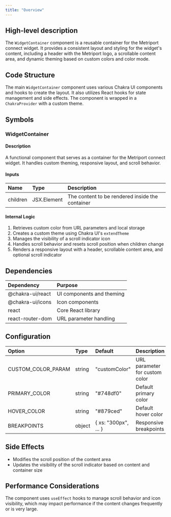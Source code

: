 ```yaml
---
title: "Overview"
---
```


## High-level description
The `WidgetContainer` component is a reusable container for the Metriport connect widget. It provides a consistent layout and styling for the widget's content, including a header with the Metriport logo, a scrollable content area, and dynamic theming based on custom colors and color mode.

## Code Structure
The main `WidgetContainer` component uses various Chakra UI components and hooks to create the layout. It also utilizes React hooks for state management and side effects. The component is wrapped in a `ChakraProvider` with a custom theme.

## Symbols

### WidgetContainer
#### Description
A functional component that serves as a container for the Metriport connect widget. It handles custom theming, responsive layout, and scroll behavior.

#### Inputs
| Name | Type | Description |
|:-----|:-----|:------------|
| children | JSX.Element | The content to be rendered inside the container |

#### Internal Logic
1. Retrieves custom color from URL parameters and local storage
2. Creates a custom theme using Chakra UI's `extendTheme`
3. Manages the visibility of a scroll indicator icon
4. Handles scroll behavior and resets scroll position when children change
5. Renders a responsive layout with a header, scrollable content area, and optional scroll indicator

## Dependencies
| Dependency | Purpose |
|:-----------|:--------|
| @chakra-ui/react | UI components and theming |
| @chakra-ui/icons | Icon components |
| react | Core React library |
| react-router-dom | URL parameter handling |

## Configuration
| Option | Type | Default | Description |
|:-------|:-----|:--------|:------------|
| CUSTOM_COLOR_PARAM | string | "customColor" | URL parameter for custom color |
| PRIMARY_COLOR | string | "#748df0" | Default primary color |
| HOVER_COLOR | string | "#879ced" | Default hover color |
| BREAKPOINTS | object | { xs: "300px", ... } | Responsive breakpoints |

## Side Effects
- Modifies the scroll position of the content area
- Updates the visibility of the scroll indicator based on content and container size

## Performance Considerations
The component uses `useEffect` hooks to manage scroll behavior and icon visibility, which may impact performance if the content changes frequently or is very large.